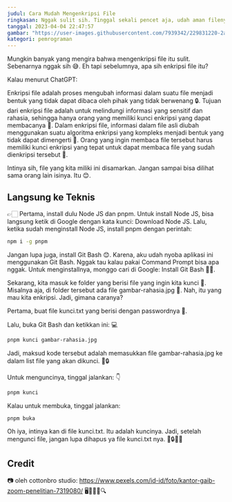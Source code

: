 ```yaml
---
judul: Cara Mudah Mengenkripsi File
ringkasan: Nggak sulit sih. Tinggal sekali pencet aja, udah aman filenya
tanggal: 2023-04-04 22:47:57
gambar: "https://user-images.githubusercontent.com/7939342/229831220-2abf5179-0298-4a27-8ccb-602186135791.jpg"
kategori: pemrograman
---
```


Mungkin banyak yang mengira bahwa mengenkripsi file itu sulit. Sebenarnya nggak sih 😅. Eh tapi sebelumnya, apa sih enkripsi file itu?

Kalau menurut ChatGPT:

Enkripsi file adalah proses mengubah informasi dalam suatu file menjadi bentuk yang tidak dapat dibaca oleh pihak yang tidak berwenang 🔒. Tujuan dari enkripsi file adalah untuk melindungi informasi yang sensitif dan rahasia, sehingga hanya orang yang memiliki kunci enkripsi yang dapat membacanya 🔑. Dalam enkripsi file, informasi dalam file asli diubah menggunakan suatu algoritma enkripsi yang kompleks menjadi bentuk yang tidak dapat dimengerti 🤔. Orang yang ingin membaca file tersebut harus memiliki kunci enkripsi yang tepat untuk dapat membaca file yang sudah dienkripsi tersebut 🔐.

Intinya sih, file yang kita miliki ini disamarkan. Jangan sampai bisa dilihat sama orang lain isinya. Itu 😊.

## Langsung ke Teknis

👉🏻 Pertama, install dulu Node JS dan pnpm. Untuk install Node JS, bisa langsung ketik di Google dengan kata kunci: Download Node JS. Lalu, ketika sudah menginstall Node JS, install pnpm dengan perintah:

```bash
npm i -g pnpm
```

Jangan lupa juga, install Git Bash 😊. Karena, aku udah nyoba aplikasi ini menggunakan Git Bash. Nggak tau kalau pakai Command Prompt bisa apa nggak. Untuk menginstallnya, monggo cari di Google: Install Git Bash 🧑‍💻.

Sekarang, kita masuk ke folder yang berisi file yang ingin kita kunci 🔐. Misalnya aja, di folder tersebut ada file gambar-rahasia.jpg 🤫. Nah, itu yang mau kita enkripsi. Jadi, gimana caranya?

Pertama, buat file kunci.txt yang berisi dengan passwordnya 🔑.

Lalu, buka Git Bash dan ketikkan ini: 💻

```bash
pnpm kunci gambar-rahasia.jpg
```

Jadi, maksud kode tersebut adalah memasukkan file gambar-rahasia.jpg ke dalam list file yang akan dikunci. 📁🔒

Untuk menguncinya, tinggal jalankan: 👇

```bash
pnpm kunci
```

Kalau untuk membuka, tinggal jalankan:

```bash
pnpm buka
```

Oh iya, intinya kan di file kunci.txt. Itu adalah kuncinya. Jadi, setelah mengunci file, jangan lupa dihapus ya file kunci.txt nya. 🤫🔒🔑🚫

## Credit

📷 oleh cottonbro studio: https://www.pexels.com/id-id/foto/kantor-gaib-zoom-penelitian-7319080/ 🖥️💼🕵️‍♀️🔍
